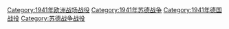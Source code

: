 [[Category:1941年欧洲战场战役|Category:1941年欧洲战场战役]]
[[Category:1941年苏德战争|Category:1941年苏德战争]]
[[Category:1941年德国战役|Category:1941年德国战役]]
[[Category:苏德战争战役|Category:苏德战争战役]]